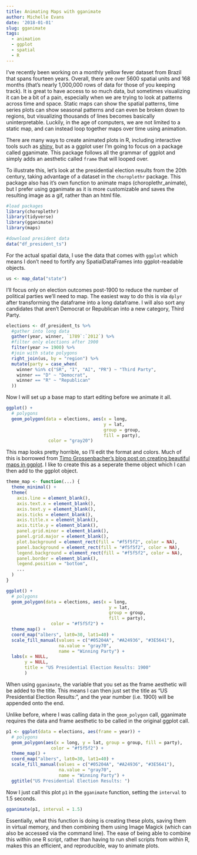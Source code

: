 ```yaml
---
title: Animating Maps with gganimate
author: Michelle Evans
date: '2018-01-01'
slug: gganimate
tags:
  - animation
  - ggplot
  - spatial
  - R
---
```


I've recently been working on a monthly yellow fever dataset from Brazil that spans fourteen years. Overall, there are over 5600 spatial units and 168 months (that's nearly 1,000,000 rows of data for those of you keeping track). It is great to have access to so much data, but sometimes visualizing it can be a bit of a pain, especially when we are trying to look at patterns across time and space. Static maps can show the spatial patterns, time series plots can show seasonal patterns and can even be broken down to regions, but visualizing thousands of lines becomes basically uninterpretable. Luckily, in the age of computers, we are not limited to a static map, and can instead loop together maps over time using animation.

There are many ways to create animated plots in R, including interactive tools such as [shiny](https://shiny.rstudio.com/articles/sliders.html), but as a ggplot user I'm going to focus on a package called gganimate. This package follows all the grammar of ggplot and simply adds an aesthetic called `frame` that will looped over.

To illustrate this, let's look at the presidential election results from the 20th century, taking advantage of a dataset in the `choroplethr` package. This package also has it's own function to animate maps (choroplethr_animate), but I prefer using gganimate as it is more customizable and saves the resulting image as a gif, rather than an html file. 

```r
#load packages
library(choroplethr)
library(tidyverse)
library(gganimate)
library(maps)

#download president data
data("df_president_ts")
```


For the actual spatial data, I use the data that comes with `ggplot` which means I don't need to fortify any SpatialDataFrames into ggplot-readable objects.

```r
us <- map_data("state")
```

I'll focus only on election outcomes post-1900 to reduce the number of political parties we'll need to map. The easiest way to do this is via `dplyr` after transforming the dataframe into a long dataframe. I will also sort any candidates that aren't Democrat or Republican into a new category, Third Party.

```r
elections <- df_president_ts %>%
  #gather into long data
  gather(year, winner, `1789`:`2012`) %>%
  #filter only elections after 1900
  filter(year >= 1900) %>%
  #join with state polygons
  right_join(us, by = "region") %>%
  mutate(party = case_when(
    winner %in% c("SR", "I", "AI", "PR") ~ "Third Party",
    winner == "D" ~ "Democrat",
    winner == "R" ~ "Republican"
  ))
```

Now I will set up a base map to start editing before we animate it all. 

```r
ggplot() +
  # polygons
  geom_polygon(data = elections, aes(x = long, 
                                     y = lat, 
                                     group = group, 
                                     fill = party),
                color = "gray20")

```

This map looks pretty horrible, so I'll edit the format and colors. Much of this is borrowed from [Timo Grossenbacher's blog post on creating beautiful maps in ggplot](https://timogrossenbacher.ch/2016/12/beautiful-thematic-maps-with-ggplot2-only). I like to create this as a seperate theme object which I can then add to the ggplot object.

```r
theme_map <- function(...) {
  theme_minimal() +
  theme(
    axis.line = element_blank(),
    axis.text.x = element_blank(),
    axis.text.y = element_blank(),
    axis.ticks = element_blank(),
    axis.title.x = element_blank(),
    axis.title.y = element_blank(),
    panel.grid.minor = element_blank(),
    panel.grid.major = element_blank(),
    plot.background = element_rect(fill = "#f5f5f2", color = NA), 
    panel.background = element_rect(fill = "#f5f5f2", color = NA), 
    legend.background = element_rect(fill = "#f5f5f2", color = NA),
    panel.border = element_blank(),
    legend.position = "bottom",
    ...
  )
}
```

```r
ggplot() +
  # polygons
  geom_polygon(data = elections, aes(x = long, 
                                       y = lat, 
                                       group = group, 
                                       fill = party),
                 color = "#f5f5f2") +
  theme_map() +
  coord_map("albers", lat0=30, lat1=40) + 
  scale_fill_manual(values = c("#05204A", "#A24936", "#3E5641"), 
                    na.value = "gray70",
                    name = "Winning Party") +
  labs(x = NULL, 
       y = NULL, 
       title = "US Presidential Election Results: 1900" 
       )
```

When using `gganimate`, the variable that you set as the frame aesthetic will be added to the title. This means I can then just set the title as "US Presidential Election Results: ", and the year number (i.e. 1900) will be appended onto the end.

Unlike before, where I was calling data in the `geom_polygon` call, gganimate requires the data and frame aesthetic to be called in the original ggplot call.

```r
p1 <- ggplot(data = elections, aes(frame = year)) +
  # polygons
  geom_polygon(aes(x = long, y = lat, group = group, fill = party),
                 color = "#f5f5f2") +
  theme_map() +
  coord_map("albers", lat0=30, lat1=40) + 
  scale_fill_manual(values = c("#05204A", "#A24936", "#3E5641"), 
                    na.value = "gray70",
                    name = "Winning Party") +
  ggtitle("US Presidential Election Results: ")
```

Now I just call this plot `p1` in the `gganimate` function, setting the `interval` to 1.5 seconds.

```r
gganimate(p1, interval = 1.5)
```

Essentially, what this function is doing is creating these plots, saving them in virtual memory, and then combining them using Image Magick (which can also be accessed via the command line). The ease of being able to combine this within one R script, rather than having to run shell scripts from within R, makes this an efficient, and reproducible, way to animate plots.